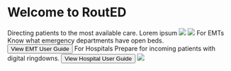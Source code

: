 
# Welcome to RoutED

<Feature>
	<Description>
		<Heading>
			Directing patients to the most available care.
		</Heading>
		<Box sx={{ fontSize: "1.25rem" }}>
			Lorem ipsum
		</Box>
	</Description>
	<Image src={AmbulanceImage} />
</Feature>

<Feature>
	<Image src={MobileImage} />
	<Description>
		<Heading>
			For EMTs
		</Heading>
		<Box sx={{ fontSize: "1.25rem" }}>
			Know what emergency departments have open beds.
		</Box>
		<Button sx={{ mt: 16 }}>View EMT User Guide</Button>
	</Description>
</Feature>

<Feature>
	<Description>
		<Heading>
			For Hospitals
		</Heading>
		<Box sx={{ fontSize: "1.25rem" }}>
			Prepare for incoming patients with digital ringdowns.
		</Box>
		<Button sx={{ mt: 16 }}>View Hospital User Guide</Button>
	</Description>
	<Image src={HospitalImage} />
</Feature>
